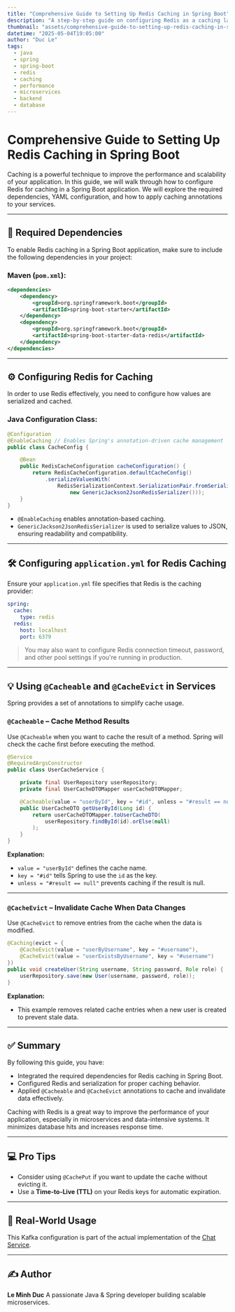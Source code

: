 ```yaml
---
title: "Comprehensive Guide to Setting Up Redis Caching in Spring Boot"
description: "A step-by-step guide on configuring Redis as a caching layer in Spring Boot applications. Learn about dependencies, YAML setup, and practical usage of caching annotations such as @Cacheable and @CacheEvict."
thumbnail: "assets/comprehensive-guide-to-setting-up-redis-caching-in-spring-boot/redis_logo.png"
datetime: "2025-05-04T19:05:00"
author: "Duc Le"
tags:
  - java
  - spring
  - spring-boot
  - redis
  - caching
  - performance
  - microservices
  - backend
  - database
---
```


<h1 className="text-4xl text-center mb-16">Comprehensive Guide to Setting Up Redis Caching in Spring Boot</h1>

Caching is a powerful technique to improve the performance and scalability of your application. In this guide, we will walk through how to configure Redis for caching in a Spring Boot application. We will explore the required dependencies, YAML configuration, and how to apply caching annotations to your services.

---

## 🔧 Required Dependencies

To enable Redis caching in a Spring Boot application, make sure to include the following dependencies in your project:

### **Maven** (`pom.xml`):
```xml
<dependencies>
    <dependency>
        <groupId>org.springframework.boot</groupId>
        <artifactId>spring-boot-starter</artifactId>
    </dependency>
    <dependency>
        <groupId>org.springframework.boot</groupId>
        <artifactId>spring-boot-starter-data-redis</artifactId>
    </dependency>
</dependencies>
```
---
## ⚙️ Configuring Redis for Caching

In order to use Redis effectively, you need to configure how values are serialized and cached.

### Java Configuration Class:

```java
@Configuration
@EnableCaching // Enables Spring's annotation-driven cache management
public class CacheConfig {

    @Bean
    public RedisCacheConfiguration cacheConfiguration() {
        return RedisCacheConfiguration.defaultCacheConfig()
            .serializeValuesWith(
                RedisSerializationContext.SerializationPair.fromSerializer(
                    new GenericJackson2JsonRedisSerializer()));
    }
}
```

* `@EnableCaching` enables annotation-based caching.
* `GenericJackson2JsonRedisSerializer` is used to serialize values to JSON, ensuring readability and compatibility.

---
## 🛠️ Configuring `application.yml` for Redis Caching

Ensure your `application.yml` file specifies that Redis is the caching provider:

```yaml
spring:
  cache:
    type: redis
  redis:
    host: localhost
    port: 6379
```

> You may also want to configure Redis connection timeout, password, and other pool settings if you're running in production.
---

## 💡 Using `@Cacheable` and `@CacheEvict` in Services

Spring provides a set of annotations to simplify cache usage.

### `@Cacheable` – Cache Method Results

Use `@Cacheable` when you want to cache the result of a method. Spring will check the cache first before executing the method.

```java
@Service
@RequiredArgsConstructor
public class UserCacheService {

    private final UserRepository userRepository;
    private final UserCacheDTOMapper userCacheDTOMapper;

    @Cacheable(value = "userById", key = "#id", unless = "#result == null")
    public UserCacheDTO getUserById(Long id) {
        return userCacheDTOMapper.toUserCacheDTO(
            userRepository.findById(id).orElse(null)
        );
    }
}
```

**Explanation:**

* `value = "userById"` defines the cache name.
* `key = "#id"` tells Spring to use the `id` as the key.
* `unless = "#result == null"` prevents caching if the result is null.

---

### `@CacheEvict` – Invalidate Cache When Data Changes

Use `@CacheEvict` to remove entries from the cache when the data is modified.

```java
@Caching(evict = {
    @CacheEvict(value = "userByUsername", key = "#username"),
    @CacheEvict(value = "userExistsByUsername", key = "#username")
})
public void createUser(String username, String password, Role role) {
    userRepository.save(new User(username, password, role));
}
```

**Explanation:**

* This example removes related cache entries when a new user is created to prevent stale data.

---

## ✅ Summary

By following this guide, you have:

* Integrated the required dependencies for Redis caching in Spring Boot.
* Configured Redis and serialization for proper caching behavior.
* Applied `@Cacheable` and `@CacheEvict` annotations to cache and invalidate data effectively.

Caching with Redis is a great way to improve the performance of your application, especially in microservices and data-intensive systems. It minimizes database hits and increases response time.

---

## 💻 Pro Tips

* Consider using `@CachePut` if you want to update the cache without evicting it.
* Use a **Time-to-Live (TTL)** on your Redis keys for automatic expiration.

---
## 📌 Real-World Usage

This Kafka configuration is part of the actual implementation of the [Chat Service](https://www.ducle.online/projects/chat-system/chat-service).

---
## ✍️ Author

**Le Minh Duc**
A passionate Java & Spring developer building scalable microservices.

